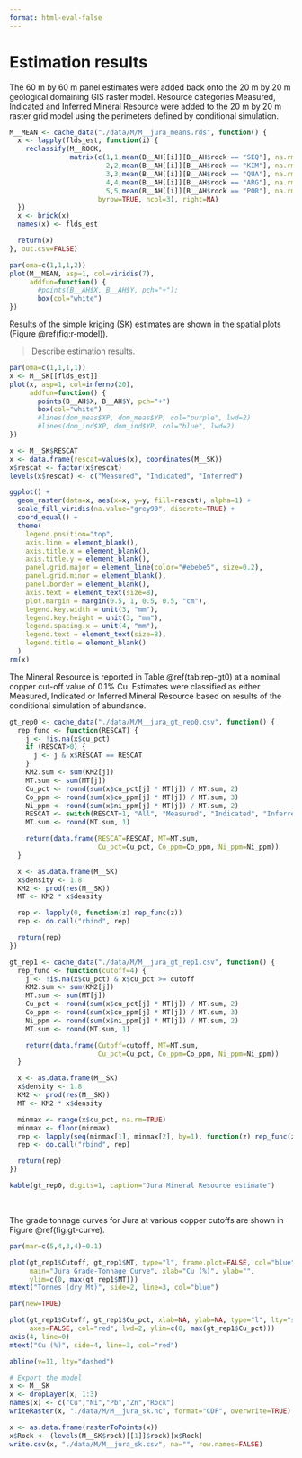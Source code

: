 ```yaml
---
format: html-eval-false
---
```


# Estimation results

The 60 m by 60 m panel estimates were added back onto the 20 m by 20 m geological domaining GIS raster model. Resource categories Measured, Indicated and Inferred Mineral Resource were added to the 20 m by 20 m raster grid model using the perimeters defined by conditional simulation.

```r
M__MEAN <- cache_data("./data/M/M__jura_means.rds", function() {
  x <- lapply(flds_est, function(i) {
    reclassify(M__ROCK,
               matrix(c(1,1,mean(B__AH[[i]][B__AH$rock == "SEQ"], na.rm=TRUE),
                        2,2,mean(B__AH[[i]][B__AH$rock == "KIM"], na.rm=TRUE),
                        3,3,mean(B__AH[[i]][B__AH$rock == "QUA"], na.rm=TRUE),
                        4,4,mean(B__AH[[i]][B__AH$rock == "ARG"], na.rm=TRUE),
                        5,5,mean(B__AH[[i]][B__AH$rock == "POR"], na.rm=TRUE)),
                      byrow=TRUE, ncol=3), right=NA)
  })
  x <- brick(x)
  names(x) <- flds_est

  return(x)
}, out.csv=FALSE)
```

```r
par(oma=c(1,1,1,2))
plot(M__MEAN, asp=1, col=viridis(7),
     addfun=function() {
       #points(B__AH$X, B__AH$Y, pch="+");
       box(col="white")
})
```

Results of the simple kriging (SK) estimates are shown in the spatial plots (Figure \@ref(fig:r-model)).

> Describe estimation results.

```r
par(oma=c(1,1,1,1))
x <- M__SK[[flds_est]]
plot(x, asp=1, col=inferno(20),
     addfun=function() {
       points(B__AH$X, B__AH$Y, pch="+")
       box(col="white")
       #lines(dom_meas$XP, dom_meas$YP, col="purple", lwd=2)
       #lines(dom_ind$XP, dom_ind$YP, col="blue", lwd=2)
})
```

```r
x <- M__SK$RESCAT
x <- data.frame(rescat=values(x), coordinates(M__SK))
x$rescat <- factor(x$rescat)
levels(x$rescat) <- c("Measured", "Indicated", "Inferred")

ggplot() +
  geom_raster(data=x, aes(x=x, y=y, fill=rescat), alpha=1) +
  scale_fill_viridis(na.value="grey90", discrete=TRUE) +
  coord_equal() +
  theme(
    legend.position="top",
    axis.line = element_blank(),
    axis.title.x = element_blank(),
    axis.title.y = element_blank(),
    panel.grid.major = element_line(color="#ebebe5", size=0.2),
    panel.grid.minor = element_blank(),
    panel.border = element_blank(),
    axis.text = element_text(size=8),
    plot.margin = margin(0.5, 1, 0.5, 0.5, "cm"),
    legend.key.width = unit(3, "mm"),
    legend.key.height = unit(3, "mm"),
    legend.spacing.x = unit(4, "mm"),
    legend.text = element_text(size=8),
    legend.title = element_blank()
  )
rm(x)
```

The Mineral Resource is reported in Table \@ref(tab:rep-gt0) at a nominal copper cut-off value of 0.1% Cu. Estimates were classified as either Measured, Indicated or Inferred Mineral Resource based on results of the conditional simulation of abundance.

```r
gt_rep0 <- cache_data("./data/M/M__jura_gt_rep0.csv", function() {
  rep_func <- function(RESCAT) {
    j <- !is.na(x$cu_pct)
    if (RESCAT>0) {
      j <- j & x$RESCAT == RESCAT
    }
    KM2.sum <- sum(KM2[j])
    MT.sum <- sum(MT[j])
    Cu_pct <- round(sum(x$cu_pct[j] * MT[j]) / MT.sum, 2)
    Co_ppm <- round(sum(x$co_ppm[j] * MT[j]) / MT.sum, 3)
    Ni_ppm <- round(sum(x$ni_ppm[j] * MT[j]) / MT.sum, 2)
    RESCAT <- switch(RESCAT+1, "All", "Measured", "Indicated", "Inferred")
    MT.sum <- round(MT.sum, 1)

    return(data.frame(RESCAT=RESCAT, MT=MT.sum,
                      Cu_pct=Cu_pct, Co_ppm=Co_ppm, Ni_ppm=Ni_ppm))
  }

  x <- as.data.frame(M__SK)
  x$density <- 1.8
  KM2 <- prod(res(M__SK))
  MT <- KM2 * x$density

  rep <- lapply(0, function(z) rep_func(z))
  rep <- do.call("rbind", rep)

  return(rep)
})
```

```r
gt_rep1 <- cache_data("./data/M/M__jura_gt_rep1.csv", function() {
  rep_func <- function(cutoff=4) {
    j <- !is.na(x$cu_pct) & x$cu_pct >= cutoff
    KM2.sum <- sum(KM2[j])
    MT.sum <- sum(MT[j])
    Cu_pct <- round(sum(x$cu_pct[j] * MT[j]) / MT.sum, 2)
    Co_ppm <- round(sum(x$co_ppm[j] * MT[j]) / MT.sum, 3)
    Ni_ppm <- round(sum(x$ni_ppm[j] * MT[j]) / MT.sum, 2)
    MT.sum <- round(MT.sum, 1)

    return(data.frame(Cutoff=cutoff, MT=MT.sum,
                      Cu_pct=Cu_pct, Co_ppm=Co_ppm, Ni_ppm=Ni_ppm))
  }

  x <- as.data.frame(M__SK)
  x$density <- 1.8
  KM2 <- prod(res(M__SK))
  MT <- KM2 * x$density

  minmax <- range(x$cu_pct, na.rm=TRUE)
  minmax <- floor(minmax)
  rep <- lapply(seq(minmax[1], minmax[2], by=1), function(z) rep_func(z))
  rep <- do.call("rbind", rep)

  return(rep)
})
```

```r
kable(gt_rep0, digits=1, caption="Jura Mineral Resource estimate")
```

<br>

The grade tonnage curves for Jura at various copper cutoffs are shown in Figure \@ref(fig:gt-curve).

```r
par(mar=c(5,4,3,4)+0.1)

plot(gt_rep1$Cutoff, gt_rep1$MT, type="l", frame.plot=FALSE, col="blue", lwd=2,
     main="Jura Grade-Tonnage Curve", xlab="Cu (%)", ylab="",
     ylim=c(0, max(gt_rep1$MT)))
mtext("Tonnes (dry Mt)", side=2, line=3, col="blue")

par(new=TRUE)

plot(gt_rep1$Cutoff, gt_rep1$Cu_pct, xlab=NA, ylab=NA, type="l", lty="solid",
     axes=FALSE, col="red", lwd=2, ylim=c(0, max(gt_rep1$Cu_pct)))
axis(4, line=0)
mtext("Cu (%)", side=4, line=3, col="red")

abline(v=11, lty="dashed")
```

```r
# Export the model
x <- M__SK
x <- dropLayer(x, 1:3)
names(x) <- c("Cu","Ni","Pb","Zn","Rock")
writeRaster(x, "./data/M/M__jura_sk.nc", format="CDF", overwrite=TRUE)

x <- as.data.frame(rasterToPoints(x))
x$Rock <- (levels(M__SK$rock)[[1]]$rock)[x$Rock]
write.csv(x, "./data/M/M__jura_sk.csv", na="", row.names=FALSE)
```
